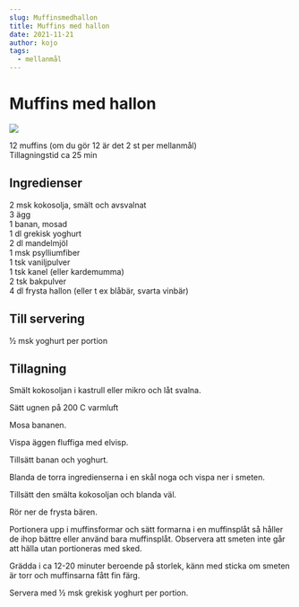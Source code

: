 ```yaml
---
slug: Muffinsmedhallon
title: Muffins med hallon
date: 2021-11-21
author: kojo
tags:
  - mellanmål
---
```


# Muffins med hallon

![](../images/2e2c3aab-e2b6-46b9-99e6-ee7a3e98d759.png)



12 muffins (om du gör 12 är det 2 st per mellanmål)<br/>
Tillagningstid ca 25 min

 ## Ingredienser

2 msk kokosolja, smält och avsvalnat <br/>
3 ägg <br/>
1 banan, mosad <br/>
1 dl grekisk yoghurt <br/>
2 dl mandelmjöl <br/>
1 msk psylliumfiber<br/>
1 tsk vaniljpulver <br/>
1 tsk kanel (eller kardemumma)<br/>
2 tsk bakpulver <br/>
4 dl frysta hallon (eller t ex blåbär, svarta vinbär) 

 ## Till servering

½ msk yoghurt per portion

 ## Tillagning

Smält kokosoljan i kastrull eller mikro och låt svalna. 

Sätt ugnen på 200 C varmluft 

Mosa bananen. 

Vispa äggen fluffiga med elvisp. 

Tillsätt banan och yoghurt. 

Blanda de torra ingredienserna i en skål noga och vispa ner i smeten. 

Tillsätt den smälta kokosoljan och blanda väl.

Rör ner de frysta bären. 

Portionera upp i muffinsformar och sätt formarna i en muffinsplåt så håller de ihop bättre eller använd bara muffinsplåt. Observera att smeten inte går att hälla utan portioneras med sked.

Grädda i ca 12-20 minuter beroende på storlek, känn med sticka om smeten är torr och muffinsarna fått fin färg. 

Servera med ½ msk grekisk yoghurt per portion.
